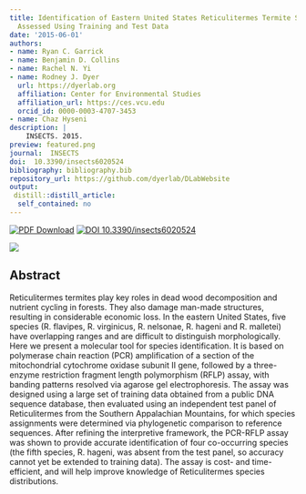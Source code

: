 ```yaml
---
title: Identification of Eastern United States Reticulitermes Termite Species via PCR-RFLP,
  Assessed Using Training and Test Data
date: '2015-06-01'
authors:
- name: Ryan C. Garrick
- name: Benjamin D. Collins
- name: Rachel N. Yi
- name: Rodney J. Dyer
  url: https://dyerlab.org
  affiliation: Center for Environmental Studies
  affiliation_url: https://ces.vcu.edu
  orcid_id: 0000-0003-4707-3453
- name: Chaz Hyseni
description: |
    INSECTS. 2015.  
preview: featured.png
journal:  INSECTS
doi:  10.3390/insects6020524
bibliography: bibliography.bib
repository_url: https://github.com/dyerlab/DLabWebsite
output:
 distill::distill_article:
  self_contained: no
---
```


 [![PDF Download](https://img.shields.io/badge/PDF-21B02C.svg)](https://drive.google.com/file/d/0B0T81CzLjtfPbl9PaFhfclNiTFk/view) [![ DOI 10.3390/insects6020524](http://img.shields.io/badge/DOI-474747.svg)](https://doi.org/10.3390/insects6020524)

![]( featured.png )

## Abstract

Reticulitermes termites play key roles in dead wood decomposition and nutrient cycling in forests. They also damage man-made structures, resulting in considerable economic loss. In the eastern United States, five species (R. flavipes, R. virginicus, R. nelsonae, R. hageni and R. malletei) have overlapping ranges and are difficult to distinguish morphologically. Here we present a molecular tool for species identification. It is based on polymerase chain reaction (PCR) amplification of a section of the mitochondrial cytochrome oxidase subunit II gene, followed by a three-enzyme restriction fragment length polymorphism (RFLP) assay, with banding patterns resolved via agarose gel electrophoresis. The assay was designed using a large set of training data obtained from a public DNA sequence database, then evaluated using an independent test panel of Reticulitermes from the Southern Appalachian Mountains, for which species assignments were determined via phylogenetic comparison to reference sequences. After refining the interpretive framework, the PCR-RFLP assay was shown to provide accurate identification of four co-occurring species (the fifth species, R. hageni, was absent from the test panel, so accuracy cannot yet be extended to training data). The assay is cost- and time-efficient, and will help improve knowledge of Reticulitermes species distributions.
